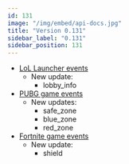 ```yaml
---
id: 131
image: "/img/embed/api-docs.jpg"
title: "Version 0.131"
sidebar_label: "0.131"
sidebar_position: 131
---
```


* [LoL Launcher events](/api/games/launchers/events/league-of-legends)
  * New update:
    * lobby_info
* [PUBG game events](/api/games/events/player-unknowns-battlegrounds)
  * New updates:
    * safe_zone
    * blue_zone
    * red_zone
* [Fortnite game events](/api/games/events/fortnite)
  * New update:
    * shield
